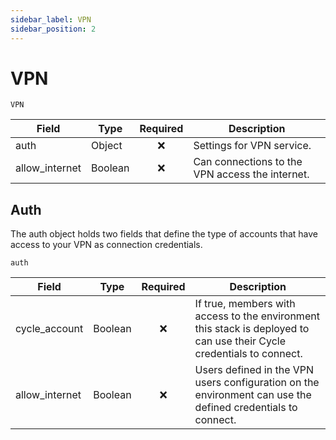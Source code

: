 ```yaml
---
sidebar_label: VPN
sidebar_position: 2
---
```


# VPN

`VPN`

| Field          | Type    | Required | Description                                     |
| -------------- | ------- | :------: | ----------------------------------------------- |
| auth           | Object  |    ❌    | Settings for VPN service.                       |
| allow_internet | Boolean |    ❌    | Can connections to the VPN access the internet. |

## Auth

The auth object holds two fields that define the type of accounts that have access to your VPN as connection credentials.

`auth`

| Field          | Type    | Required | Description                                                                                                           |
| -------------- | ------- | :------: | --------------------------------------------------------------------------------------------------------------------- |
| cycle_account  | Boolean |    ❌    | If true, members with access to the environment this stack is deployed to can use their Cycle credentials to connect. |
| allow_internet | Boolean |    ❌    | Users defined in the VPN users configuration on the environment can use the defined credentials to connect.           |
